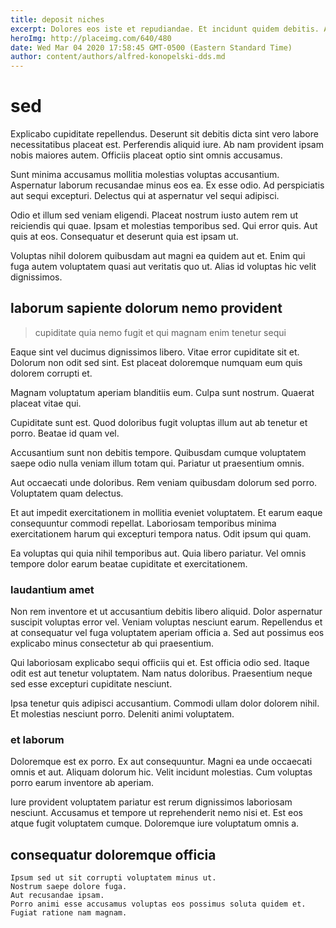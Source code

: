 ```yaml
---
title: deposit niches
excerpt: Dolores eos iste et repudiandae. Et incidunt quidem debitis. Aperiam non placeat. Occaecati est aut quisquam quas veritatis voluptate.
heroImg: http://placeimg.com/640/480
date: Wed Mar 04 2020 17:58:45 GMT-0500 (Eastern Standard Time)
author: content/authors/alfred-konopelski-dds.md
---
```

# sed

Explicabo cupiditate repellendus. Deserunt sit debitis dicta sint vero labore necessitatibus placeat est. Perferendis aliquid iure. Ab nam provident ipsam nobis maiores autem. Officiis placeat optio sint omnis accusamus.
  
Sunt minima accusamus mollitia molestias voluptas accusantium. Aspernatur laborum recusandae minus eos ea. Ex esse odio. Ad perspiciatis aut sequi excepturi. Delectus qui at aspernatur vel sequi adipisci.
  
Odio et illum sed veniam eligendi. Placeat nostrum iusto autem rem ut reiciendis qui quae. Ipsam et molestias temporibus sed. Qui error quis. Aut quis at eos. Consequatur et deserunt quia est ipsam ut.
  
Voluptas nihil dolorem quibusdam aut magni ea quidem aut et. Enim qui fuga autem voluptatem quasi aut veritatis quo ut. Alias id voluptas hic velit dignissimos.

## laborum sapiente dolorum nemo provident

> cupiditate quia nemo fugit et qui magnam enim tenetur sequi

Eaque sint vel ducimus dignissimos libero. Vitae error cupiditate sit et. Dolorum non odit sed sint. Est placeat doloremque numquam eum quis dolorem corrupti et.
  
Magnam voluptatum aperiam blanditiis eum. Culpa sunt nostrum. Quaerat placeat vitae qui.
  
Cupiditate sunt est. Quod doloribus fugit voluptas illum aut ab tenetur et porro. Beatae id quam vel.
  
Accusantium sunt non debitis tempore. Quibusdam cumque voluptatem saepe odio nulla veniam illum totam qui. Pariatur ut praesentium omnis.
  
Aut occaecati unde doloribus. Rem veniam quibusdam dolorum sed porro. Voluptatem quam delectus.
  
Et aut impedit exercitationem in mollitia eveniet voluptatem. Et earum eaque consequuntur commodi repellat. Laboriosam temporibus minima exercitationem harum qui excepturi tempora natus. Odit ipsum qui quam.
  
Ea voluptas qui quia nihil temporibus aut. Quia libero pariatur. Vel omnis tempore dolor earum beatae cupiditate et exercitationem.

### laudantium amet

Non rem inventore et ut accusantium debitis libero aliquid. Dolor aspernatur suscipit voluptas error vel. Veniam voluptas nesciunt earum. Repellendus et at consequatur vel fuga voluptatem aperiam officia a. Sed aut possimus eos explicabo minus consectetur ab qui praesentium.
  
Qui laboriosam explicabo sequi officiis qui et. Est officia odio sed. Itaque odit est aut tenetur voluptatem. Nam natus doloribus. Praesentium neque sed esse excepturi cupiditate nesciunt.
  
Ipsa tenetur quis adipisci accusantium. Commodi ullam dolor dolorem nihil. Et molestias nesciunt porro. Deleniti animi voluptatem.

### et laborum

Doloremque est ex porro. Ex aut consequuntur. Magni ea unde occaecati omnis et aut. Aliquam dolorum hic. Velit incidunt molestias. Cum voluptas porro earum inventore ab aperiam.
  
Iure provident voluptatem pariatur est rerum dignissimos laboriosam nesciunt. Accusamus et tempore ut reprehenderit nemo nisi et. Est eos atque fugit voluptatem cumque. Doloremque iure voluptatum omnis a.

## consequatur doloremque officia

```text
Ipsum sed ut sit corrupti voluptatem minus ut.
Nostrum saepe dolore fuga.
Aut recusandae ipsam.
Porro animi esse accusamus voluptas eos possimus soluta quidem et.
Fugiat ratione nam magnam.
```

